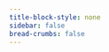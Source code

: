 ```yaml
---
title-block-style: none
sidebar: false
bread-crumbs: false
---
```


::: {.column-screen}
<script type="module" src="https://unpkg.com/rapidoc/dist/rapidoc-min.js"></script>
<rapi-doc 
    spec-url="https://api.dev.vm.validmind.ai/admin/api/v1/swagger.json"
    show-header="false"
    theme="light"
    load-fonts="true"
    regular-font="Inter"
    mono-font="'Consolas' monospace"
    font-size="largest"
    primary-color="#196972"
    bg-color="#ffffff"
    nav-bg-color="#ffffff" 
    nav-text-color="#585F60" 
    nav-hover-bg-color="#ffffff" 
    nav-hover-text-color="#de257e"
    nav-accent-color="#de257e" 
    nav-accent-text-color="#de257e"
    show-method-in-nav-bar="colored-block"
    use-path-in-nav-bar="true"
    allow-authentication="false"
    allow-server-selection="false"
    allow-try="false"
    allow-search="true"
    allow-advanced-search="true"
    fill-request-fields-with-example="true">
</rapi-doc>
:::
